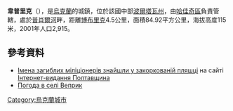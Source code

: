 {{coord|50|22|28|N|34|11|2|E|scale:100000_region:UA|display=title}}

'''韋普里克'''（{{lang-uk|Веприк}}），是[[烏克蘭|烏克蘭]]的城鎮，位於該國中部[[波爾塔瓦州|波爾塔瓦州]]，由[[哈佳奇區|哈佳奇區]]負責管轄，處於[[普肖爾河|普肖爾河]]畔，距離[[博布里克_(哈佳奇區)|博布里克]]4.5公里，面積84.92平方公里，海拔高度115米，2001年人口2,915。

==參考資料==
* [http://www.poltava.pl.ua/news/2642 Імена загиблих міліціонерів знайшли у закоркованій пляшці] на сайті [[Інтернет-видання_Полтавщина|Інтернет-видання Полтавщина]]
* [http://weather.in.ua/ua/poltavskaja/3057 Погода в селі Веприк] {{Wayback|url=http://weather.in.ua/ua/poltavskaja/3057 |date=20111219203043 }}

{{Ukraine-geo-stub}}
[[Category:烏克蘭城市|Category:烏克蘭城市]]